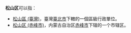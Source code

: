 '''松山区'''可以指：

*[[松山區_(臺灣)|松山區 (臺灣)]]，臺灣[[臺北市|臺北市]]下轄的一個區級行政單位。
*[[松山区_(赤峰市)|松山区 (赤峰市)]]，内蒙古自治区[[赤峰市|赤峰市]]下辖的一个市辖区。

{{消歧义|Cat=三字区名消歧义}}